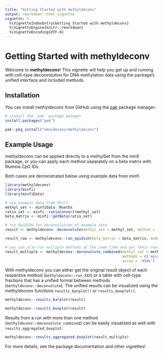 ```yaml
---
title: "Getting Started with methyldeconv"
output: rmarkdown::html_vignette
vignette: >
  %\VignetteIndexEntry{Getting Started with methyldeconv}
  %\VignetteEngine{knitr::rmarkdown}
  %\VignetteEncoding{UTF-8}
---
```


# Getting Started with methyldeconv

Welcome to **methyldeconv**! This vignette will help you get up and running with cell-type deconvolution for DNA methylation data using the package's unified interface and included methods.

## Installation

You can install methyldeconv from GitHub using the [pak](https://github.com/r-lib/pak) package manager:

```r
# install the `pak` package manager
install.packages("pak")

pak::pkg_install("omnideconv/methyldeconv")
```

## Example Usage

methyldeconv can be applied directly to a methylSet from the minfi package, or you can apply each method separately on a beta matrix with Illumina CpG IDs.

Both cases are demonstrated below using example data from minfi:

```r
library(methyldeconv)
library(minfi)
library(minfiData)

# use example data from Minfi
methyl_set <- minfiData::MsetEx
ratio_set <- minfi::ratioConvert(methyl_set)
beta_matrix <- minfi::getBeta(ratio_set)

# run EpiDISH for deconvolution of example data
result <- methyldeconv::deconvolute(methyl_set = methyl_set, method = 'epidish')

result_raw <- methyldeconv::run_epidish(beta_matrix = beta_matrix, mode='RPC')

# you can also run multiple methods at the same time and get their results + aggregated results:
result_multiple <- methyldeconv::deconvolute_combined(methyl_set = methyl_set,
                                                      methods = c('epidish','houseman'),
                                                      array = '450k')
```

With methyldeconv you can either get the original result object of each respective method (`methyldeconv::run_XXX`) or a table with cell-type fractions that has a unified format between methods (`methyldeconv::deconvolute`). The unified results can be visualized using the methyldeconv functions `results_barplot()` or `results_boxplot()`.

```r
methyldeconv::results_barplot(result)

methyldeconv::results_boxplot(result)
```

Results from a run with more than one method (`methyldeconv::deconvolute_combined`) can be easily visualized as well with `results_aggregated_boxplot`:

```r
methyldeconv::results_aggregated_boxplot(result_multiple)
```

For more details, see the package documentation and other vignettes! 